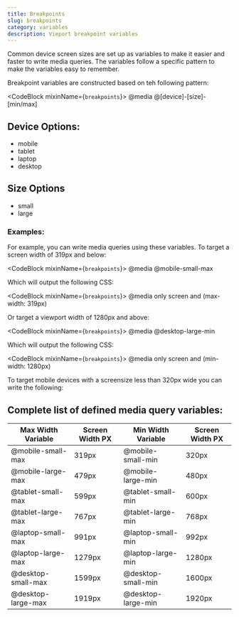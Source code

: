 ```yaml
---
title: Breakpoints
slug: breakpoints
category: variables
description: Vieport breakpoint variables
---
```



Common device screen sizes are set up as variables to make it easier and
faster to write media queries. The variables follow a specific pattern
to make the variables easy to remember.

Breakpoint variables are constructed based on teh following pattern:

<CodeBlock mixinName={`breakpoints`}>
  @media @[device]-[size]-[min/max]
</CodeBlock>

## Device Options:
* mobile
* tablet
* laptop
* desktop
   
## Size Options
* small
* large

### Examples:

For example, you can write media queries using these variables. To target a screen width of 319px and below: 

<CodeBlock mixinName={`breakpoints`}>
  @media @mobile-small-max
</CodeBlock>

Which will output the following CSS:

<CodeBlock mixinName={`breakpoints`}>
  @media only screen and (max-width: 319px)
</CodeBlock>

Or target a viewport width of 1280px and above:  

<CodeBlock mixinName={`breakpoints`}>
  @media @desktop-large-min
</CodeBlock>

Which will output the following CSS:

<CodeBlock mixinName={`breakpoints`}>
  @media only screen and (min-width: 1280px)
</CodeBlock>

To target mobile devices with a screensize less than 320px wide you can
write the following:


## Complete list of defined media query variables:

<div className="flex-container">
  <table>
    <thead>
      <tr>
        <th>Max Width Variable</th>
        <th>Screen Width PX</th>
        <th>Min Width Variable</th>
        <th>Screen Width PX</th>
      </tr>
    </thead>
    <tbody>
      <tr>
        <td>@mobile-small-max</td>
        <td>319px</td>
        <td>@mobile-small-min</td>
        <td>320px</td>
      </tr>
      <tr>
        <td>@mobile-large-max</td>
        <td>479px</td>
        <td>@mobile-large-min</td>
        <td>480px</td>
      </tr>
      <tr>
        <td>@tablet-small-max</td>
        <td>599px</td>
        <td>@tablet-small-min</td>
        <td>600px</td>
      </tr>
      <tr>
        <td>@tablet-large-max</td>
        <td>767px</td>
        <td>@tablet-large-min</td>
        <td>768px</td>
      </tr>
      <tr>
        <td>@laptop-small-max</td>
        <td>991px</td>
        <td>@laptop-small-min</td>
        <td>992px</td>
      </tr>
      <tr>
        <td>@laptop-large-max</td>
        <td>1279px</td>
        <td>@laptop-large-min</td>
        <td>1280px</td>
      </tr>
      <tr>
        <td>@desktop-small-max</td>
        <td>1599px</td>
        <td>@desktop-small-min</td>
        <td>1600px</td>
      </tr>
      <tr>
        <td>@desktop-large-max</td>
        <td>1919px</td>
        <td>@desktop-large-min</td>
        <td>1920px</td>
      </tr>
    </tbody>
  </table>
</div>